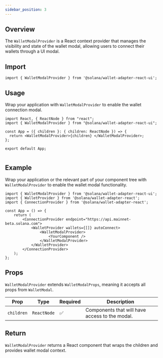 ```yaml
---
sidebar_position: 3
---
```



## Overview


The `WalletModalProvider` is a React context provider that manages the visibility and state of the wallet modal, allowing users to connect their wallets through a UI modal.

## Import

```tsx
import { WalletModalProvider } from '@solana/wallet-adapter-react-ui';
```

## Usage

Wrap your application with `WalletModalProvider` to enable the wallet connection modal.

```tsx
import React, { ReactNode } from "react";
import { WalletModalProvider } from "@solana/wallet-adapter-react-ui";

const App = ({ children }: { children: ReactNode }) => {
  return <WalletModalProvider>{children} </WalletModalProvider>;
};

export default App;


```

## Example
Wrap your application or the relevant part of your component tree with `WalletModalProvider` to enable the wallet modal functionality.

```tsx
import { WalletModalProvider } from '@solana/wallet-adapter-react-ui';
import { WalletProvider } from '@solana/wallet-adapter-react';
import { ConnectionProvider } from '@solana/wallet-adapter-react';

const App = () => {
    return (
        <ConnectionProvider endpoint="https://api.mainnet-beta.solana.com">
            <WalletProvider wallets={[]} autoConnect>
                <WalletModalProvider>
                    <YourComponent />
                </WalletModalProvider>
            </WalletProvider>
        </ConnectionProvider>
    );
};
```

## Props

`WalletModalProvider` extends `WalletModalProps`, meaning it accepts all props from `WalletModal`.

| Prop       | Type         | Required | Description |
|------------|-------------|----------|-------------|
| `children` | `ReactNode` | ✅        | Components that will have access to the modal. |


## Return
`WalletModalProvider` returns a React component that wraps the children and provides wallet modal context.

